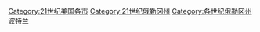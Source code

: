 [[Category:21世纪美国各市|Category:21世纪美国各市]]
[[Category:21世纪俄勒冈州|Category:21世纪俄勒冈州]]
[[Category:各世纪俄勒冈州波特兰|Category:各世纪俄勒冈州波特兰]]
